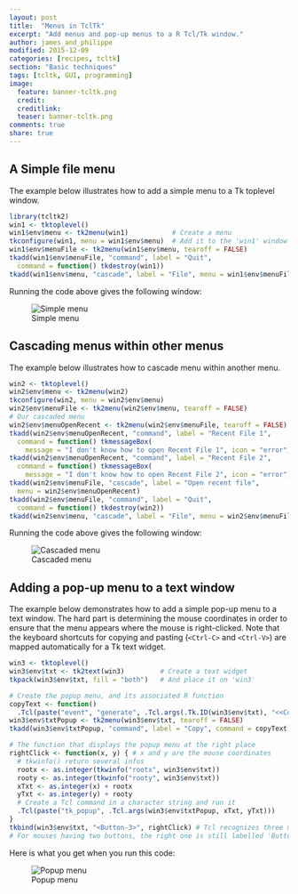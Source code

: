 ```yaml
---
layout: post
title:  "Menus in TclTk"
excerpt: "Add menus and pop-up menus to a R Tcl/Tk window."
author: james_and_philippe
modified: 2015-12-09
categories: [recipes, tcltk]
section: "Basic techniques"
tags: [tcltk, GUI, programming]
image:
  feature: banner-tcltk.png
  credit: 
  creditlink: 
  teaser: banner-tcltk.png
comments: true
share: true
---
```


## A Simple file menu

The example below illustrates how to add a simple menu to a Tk toplevel window.

```r
library(tcltk2)
win1 <- tktoplevel()
win1$env$menu <- tk2menu(win1)           # Create a menu
tkconfigure(win1, menu = win1$env$menu)  # Add it to the 'win1' window
win1$env$menuFile <- tk2menu(win1$env$menu, tearoff = FALSE)
tkadd(win1$env$menuFile, "command", label = "Quit",
  command = function() tkdestroy(win1))
tkadd(win1$env$menu, "cascade", label = "File", menu = win1$env$menuFile)
```

Running the code above gives the following window:

![Simple menu]({{ site.images }}/recipes-tcltk/menus.png)


## Cascading menus within other menus

The example below illustrates how to cascade menu within another menu.

```r
win2 <- tktoplevel()
win2$env$menu <- tk2menu(win2)
tkconfigure(win2, menu = win2$env$menu)
win2$env$menuFile <- tk2menu(win2$env$menu, tearoff = FALSE)
# Our cascaded menu
win2$env$menuOpenRecent <- tk2menu(win2$env$menuFile, tearoff = FALSE)
tkadd(win2$env$menuOpenRecent, "command", label = "Recent File 1",
  command = function() tkmessageBox(
    message = "I don't know how to open Recent File 1", icon = "error"))
tkadd(win2$env$menuOpenRecent, "command", label = "Recent File 2",
  command = function() tkmessageBox(
    message = "I don't know how to open Recent File 2", icon = "error"))
tkadd(win2$env$menuFile, "cascade", label = "Open recent file",
  menu = win2$env$menuOpenRecent)
tkadd(win2$env$menuFile, "command", label = "Quit",
  command = function() tkdestroy(win2))
tkadd(win2$env$menu, "cascade", label = "File", menu = win2$env$menuFile)
```

Running the code above gives the following window:

![Cascaded menu]({{ site.images }}/recipes-tcltk/menus2.png)


## Adding a pop-up menu to a text window

The example below demonstrates how to add a simple pop-up menu to a text window. The hard part is determining the mouse coordinates in order to ensure that the menu appears where the mouse is right-clicked. Note that the keyboard shortcuts for copying and pasting (`<Ctrl-C>` and `<Ctrl-V>`) are mapped automatically for a Tk text widget.

```r
win3 <- tktoplevel()
win3$env$txt <- tk2text(win3)         # Create a text widget
tkpack(win3$env$txt, fill = "both")   # And place it on 'win3'

# Create the popup menu, and its associated R function
copyText <- function()
  .Tcl(paste("event", "generate", .Tcl.args(.Tk.ID(win3$env$txt), "<<Copy>>")))
win3$env$txtPopup <- tk2menu(win3$env$txt, tearoff = FALSE)
tkadd(win3$env$txtPopup, "command", label = "Copy", command = copyText)

# The function that displays the popup menu at the right place
rightClick <- function(x, y) { # x and y are the mouse coordinates
  # tkwinfo() return several infos
  rootx <- as.integer(tkwinfo("rootx", win3$env$txt))
  rooty <- as.integer(tkwinfo("rooty", win3$env$txt))
  xTxt <- as.integer(x) + rootx
  yTxt <- as.integer(y) + rooty
  # Create a Tcl command in a character string and run it
  .Tcl(paste("tk_popup", .Tcl.args(win3$env$txtPopup, xTxt, yTxt)))
}
tkbind(win3$env$txt, "<Button-3>", rightClick) # Tcl recognizes three mouse buttons
# For mouses having two buttons, the right one is still labelled 'Button-3'!
```

Here is what you get when you run this code:

![Popup menu]({{ site.images }}/recipes-tcltk/menus3.png)
